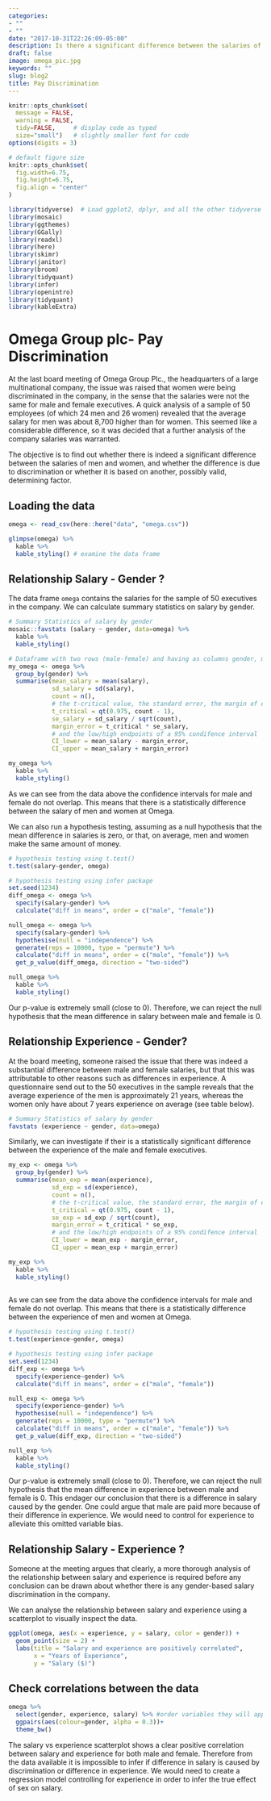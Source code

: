 ```yaml
---
categories:
- ""
- ""
date: "2017-10-31T22:26:09-05:00"
description: Is there a significant difference between the salaries of men and women at Omega
draft: false
image: omega_pic.jpg
keywords: ""
slug: blog2
title: Pay Discrimination
---
```


```r
knitr::opts_chunk$set(
  message = FALSE, 
  warning = FALSE, 
  tidy=FALSE,     # display code as typed
  size="small")   # slightly smaller font for code
options(digits = 3)

# default figure size
knitr::opts_chunk$set(
  fig.width=6.75, 
  fig.height=6.75,
  fig.align = "center"
)
```

```r
library(tidyverse)  # Load ggplot2, dplyr, and all the other tidyverse packages
library(mosaic)
library(ggthemes)
library(GGally)
library(readxl)
library(here)
library(skimr)
library(janitor)
library(broom)
library(tidyquant)
library(infer)
library(openintro)
library(tidyquant)
library(kableExtra)
```

# Omega Group plc- Pay Discrimination

At the last board meeting of Omega Group Plc., the headquarters of a large multinational company, the issue was raised that women were being discriminated in the company, in the sense that the salaries were not the same for male and female executives. A quick analysis of a sample of 50 employees (of which 24 men and 26 women) revealed that the average salary for men was about 8,700 higher than for women. This seemed like a considerable difference, so it was decided that a further analysis of the company salaries was warranted. 

The objective is to find out whether there is indeed a significant difference between the salaries of men and women, and whether the difference is due to discrimination or whether it is based on another, possibly valid, determining factor.

## Loading the data

```r
omega <- read_csv(here::here("data", "omega.csv"))

glimpse(omega) %>% 
  kable %>% 
  kable_styling() # examine the data frame
```

## Relationship Salary - Gender ?

The data frame `omega`  contains the salaries for the sample of 50 executives in the company. 
We can calculate summary statistics on salary by gender. 

```r
# Summary Statistics of salary by gender
mosaic::favstats (salary ~ gender, data=omega) %>% 
  kable %>% 
  kable_styling()

# Dataframe with two rows (male-female) and having as columns gender, mean, SD, sample size, 
my_omega <- omega %>% 
  group_by(gender) %>% 
  summarise(mean_salary = mean(salary),
            sd_salary = sd(salary),
            count = n(), 
            # the t-critical value, the standard error, the margin of error, 
            t_critical = qt(0.975, count - 1),
            se_salary = sd_salary / sqrt(count),
            margin_error = t_critical * se_salary,
            # and the low/high endpoints of a 95% condifence interval
            CI_lower = mean_salary - margin_error,
            CI_upper = mean_salary + margin_error)

my_omega %>% 
  kable %>% 
  kable_styling()

```

As we can see from the data above the confidence intervals for male and female do not overlap. This means that there is a statistically difference between the salary of men and women at Omega.

We can also run a hypothesis testing, assuming as a null hypothesis that the mean difference in salaries is zero, or that, on average, men and women make the same amount of money. 

```r
# hypothesis testing using t.test() 
t.test(salary~gender, omega) 

# hypothesis testing using infer package
set.seed(1234)
diff_omega <- omega %>% 
  specify(salary~gender) %>% 
  calculate("diff in means", order = c("male", "female"))

null_omega <- omega %>% 
  specify(salary~gender) %>% 
  hypothesise(null = "independence") %>% 
  generate(reps = 10000, type = "permute") %>% 
  calculate("diff in means", order = c("male", "female")) %>% 
  get_p_value(diff_omega, direction = "two-sided")

null_omega %>% 
  kable %>% 
  kable_styling()
```

Our p-value is extremely small (close to 0). Therefore, we can reject the null hypothesis that the mean difference in salary between male and female is 0.

## Relationship Experience - Gender?

At the board meeting, someone raised the issue that there was indeed a substantial difference between male and female salaries, but that this was attributable to other reasons such as differences in experience. A questionnaire send out to the 50 executives in the sample reveals that the average experience of the men is approximately 21 years, whereas the women only have about 7 years experience on average (see table below).

```r
# Summary Statistics of salary by gender
favstats (experience ~ gender, data=omega) 

```
Similarly, we can investigate if their is a statistically significant difference between the experience of the male and female executives.

```r
my_exp <- omega %>% 
  group_by(gender) %>% 
  summarise(mean_exp = mean(experience),
            sd_exp = sd(experience),
            count = n(), 
            # the t-critical value, the standard error, the margin of error, 
            t_critical = qt(0.975, count - 1),
            se_exp = sd_exp / sqrt(count),
            margin_error = t_critical * se_exp,
            # and the low/high endpoints of a 95% condifence interval
            CI_lower = mean_exp - margin_error,
            CI_upper = mean_exp + margin_error)

my_exp %>% 
  kable %>% 
  kable_styling()
  
```

As we can see from the data above the confidence intervals for male and female do not overlap. This means that there is a statistically difference between the experience of men and women at Omega.

```r
# hypothesis testing using t.test() 
t.test(experience~gender, omega) 

# hypothesis testing using infer package
set.seed(1234)
diff_exp <- omega %>% 
  specify(experience~gender) %>% 
  calculate("diff in means", order = c("male", "female"))

null_exp <- omega %>% 
  specify(experience~gender) %>% 
  hypothesise(null = "independence") %>% 
  generate(reps = 10000, type = "permute") %>% 
  calculate("diff in means", order = c("male", "female")) %>% 
  get_p_value(diff_exp, direction = "two-sided")

null_exp %>% 
  kable %>% 
  kable_styling()
```
Our p-value is extremely small (close to 0). Therefore, we can reject the null hypothesis that the mean difference in experience between male and female is 0. This endager our conclusion that there is a difference in salary caused by the gender. One could argue that male are paid more because of their difference in experience. We would need to control for experience to alleviate this omitted variable bias.  

## Relationship Salary - Experience ?

Someone at the meeting argues that clearly, a more thorough analysis of the relationship between salary and experience is required before any conclusion can be drawn about whether there is any gender-based salary discrimination in the company.

We can analyse the relationship between salary and experience using a scatterplot to visually inspect the data.

```r
ggplot(omega, aes(x = experience, y = salary, color = gender)) +
  geom_point(size = 2) +
  labs(title = "Salary and experience are positively correlated",
       x = "Years of Experience",
       y = "Salary ($)")

```


## Check correlations between the data

```r
omega %>% 
  select(gender, experience, salary) %>% #order variables they will appear in ggpairs()
  ggpairs(aes(colour=gender, alpha = 0.3))+
  theme_bw()
```

The salary vs experience scatterplot shows a clear positive correlation between salary and experience for both male and female. Therefore from the data available it is impossible to infer if difference in salary is caused by discrimination or difference in experience. We would need to create a regression model controlling for experience in order to infer the true effect of sex on salary.
